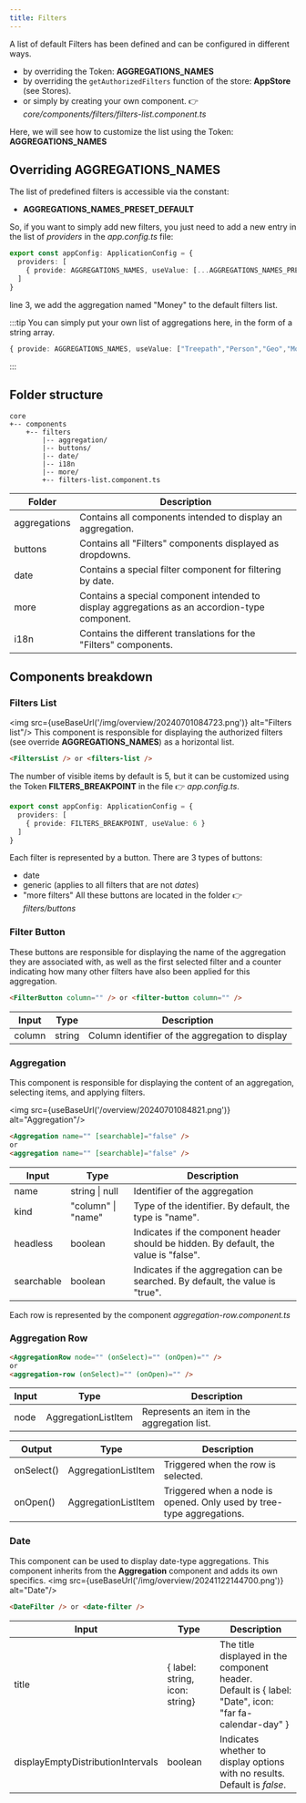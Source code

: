 ---
title: Filters
---

A list of default Filters has been defined and can be configured in different ways.

* by overriding the Token: **AGGREGATIONS_NAMES**
* by overriding the `getAuthorizedFilters` function of the store: **AppStore** (see Stores).
* or simply by creating your own component.
  👉 _core/components/filters/filters-list.component.ts_

Here, we will see how to customize the list using the Token: **AGGREGATIONS_NAMES**
## Overriding AGGREGATIONS_NAMES

The list of predefined filters is accessible via the constant:
* **AGGREGATIONS_NAMES_PRESET_DEFAULT**

So, if you want to simply add new filters, you just need to add a new entry in the list of _providers_ in the _app.config.ts_ file:

```ts title="app.config.ts"
export const appConfig: ApplicationConfig = {
  providers: [
	{ provide: AGGREGATIONS_NAMES, useValue: [...AGGREGATIONS_NAMES_PRESET_DEFAULT, "Money"] }
  ]
}
```
line 3, we add the aggregation named "Money" to the default filters list.

:::tip
You can simply put your own list of aggregations here, in the form of a string array.
```ts
{ provide: AGGREGATIONS_NAMES, useValue: ["Treepath","Person","Geo","Money"] }
```
:::

## Folder structure
```
core
+-- components
    +-- filters
        |-- aggregation/
        |-- buttons/
        |-- date/
        |-- i18n
        |-- more/
        +-- filters-list.component.ts
```

| Folder       | Description                                                                                                       |
| ------------ | ----------------------------------------------------------------------------------------------------------------- |
| aggregations | Contains all components intended to display an aggregation.                                                      |
| buttons      | Contains all "Filters" components displayed as dropdowns.                                                        |
| date         | Contains a special filter component for filtering by date.                                                       |
| more         | Contains a special component intended to display aggregations as an accordion-type component.                    |
| i18n         | Contains the different translations for the "Filters" components.                                                |

## Components breakdown
### Filters List
<img src={useBaseUrl('/img/overview/20240701084723.png')} alt="Filters list"/>
This component is responsible for displaying the authorized filters (see override **AGGREGATIONS_NAMES**) as a horizontal list.

```html
<FiltersList /> or <filters-list />
```

The number of visible items by default is 5, but it can be customized using the Token **FILTERS_BREAKPOINT** in the file 👉 _app.config.ts_.
```ts title="app.config.ts"
export const appConfig: ApplicationConfig = {
  providers: [
	{ provide: FILTERS_BREAKPOINT, useValue: 6 }
  ]
}
```

Each filter is represented by a button. There are 3 types of buttons:
* date
* generic (applies to all filters that are not _dates_)
* "more filters"
All these buttons are located in the folder 👉 _filters/buttons_

### Filter Button
These buttons are responsible for displaying the name of the aggregation they are associated with, as well as the first selected filter and a counter indicating how many other filters have also been applied for this aggregation.

```html
<FilterButton column="" /> or <filter-button column="" />
```

| Input  | Type   | Description                                      |
| ------ | ------ | ------------------------------------------------ |
| column | string | Column identifier of the aggregation to display |

### Aggregation
This component is responsible for displaying the content of an aggregation, selecting items, and applying filters.

<img src={useBaseUrl('/overview/20240701084821.png')} alt="Aggregation"/>

```html
<Aggregation name="" [searchable]="false" />
or
<aggregation name="" [searchable]="false" />
```

| Input      | Type               | Description                                                                                |
| ---------- | ------------------ | ------------------------------------------------------------------------------------------ |
| name       | string \| null     | Identifier of the aggregation                                                               |
| kind       | "column" \| "name" | Type of the identifier. By default, the type is "name".                                      |
| headless   | boolean            | Indicates if the component header should be hidden. By default, the value is "false".       |
| searchable | boolean            | Indicates if the aggregation can be searched. By default, the value is "true". |

Each row is represented by the component _aggregation-row.component.ts_

### Aggregation Row
```html
<AggregationRow node="" (onSelect)="" (onOpen)="" />
or
<aggregation-row (onSelect)="" (onOpen)="" />
```

| Input      | Type                | Description                                        |
| ---------- | ------------------- | -------------------------------------------------- |
| node       | AggregationListItem | Represents an item in the aggregation list. |

| Output     | Type                | Description                                                                                    |
| ---------- | ------------------- | ---------------------------------------------------------------------------------------------- |
| onSelect() | AggregationListItem | Triggered when the row is selected.                                                |
| onOpen()   | AggregationListItem | Triggered when a node is opened. Only used by tree-type aggregations. |

### Date
This component can be used to display date-type aggregations.
This component inherits from the **Aggregation** component and adds its own specifics.
<img src={useBaseUrl('/img/overview/20241122144700.png')} alt="Date"/>

```html
<DateFilter /> or <date-filter />
```

| Input                             | Type                           | Description                                                                                                           |
| --------------------------------- | ------------------------------ | --------------------------------------------------------------------------------------------------------------------- |
| title                             | \{ label: string, icon: string\} | The title displayed in the component header.<br/> Default is \{ label: "Date", icon: "far fa-calendar-day" } |
| displayEmptyDistributionIntervals | boolean                        | Indicates whether to display options with no results.<br/> Default is _false_.                             |
